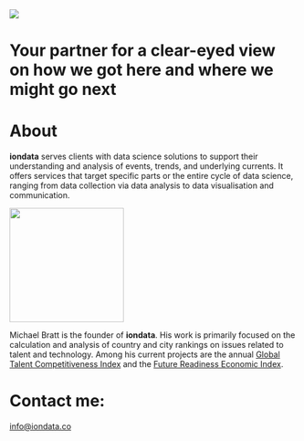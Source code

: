 ::: header-background
``` {=html}          
<div class="container-fluid header-container text-light">
  <div class="row">
    <div class="col-12 col-md-6 position-relative">
      <img src="images/landing-img.jpg">
    </div>
    
    <div class="col-12 col-md-6">
      <div class="blurb p-3">
        <h1>Your partner for a clear-eyed view on how we got here and where we might go next</h1>
      </div>
    </div>
  </div>
</div>
```
:::

::: {#about .container-fluid}
``` {=html}   
<h1>About</h1>

<p><b>iondata</b> serves clients with data science solutions to support their understanding and analysis of events, trends, and underlying currents. It offers services that target specific parts or the entire cycle of data science, ranging from data collection via data analysis to data visualisation and communication.</p>


<div class="row">
  <div class="double-column order-2 order-md-1" id="myimage">
    <img src="images/myphoto.jpg" alt="" style="width:200px;height:200px" class="img-fluid rounded"/>
  </div>
  <div class="double-column order-1 order-md-2">
      <p>Michael Bratt is the founder of <b>iondata</b>. His work is primarily focused on the calculation and analysis of country and city rankings on issues related to talent and technology. Among his current projects are the annual <a href="https://www.insead.edu/faculty-research/research/gtci">Global Talent Competitiveness Index</a> and the <a href="https://futurereadinessindex.com">Future Readiness Economic Index</a>.
      </p>
  </div>         
</div>
```
:::


::: {#contact .container-fluid}
``` {=html}         
<div>
  <h1 class="section-title">Contact me:</h1>
  <p> 
    <a href="mailto:info@iondata.co">info@iondata.co</a>
  </p>
  <a href="https://github.com/mibratt/" style="color: #495057;"><i class="bi bi-github"></i></a>
</div>
```
:::

